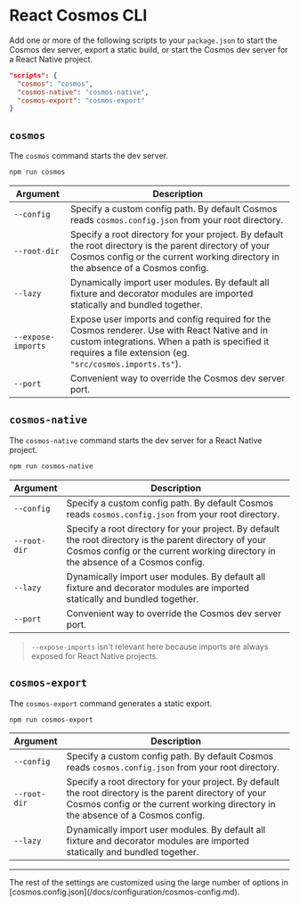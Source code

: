 
# React Cosmos CLI

Add one or more of the following scripts to your `package.json` to start the Cosmos dev server, export a static build, or start the Cosmos dev server for a React Native project.

```json filename="package.json"
"scripts": {
  "cosmos": "cosmos",
  "cosmos-native": "cosmos-native",
  "cosmos-export": "cosmos-export"
}
```

<Cards>
  <Card title="cosmos" href="#cosmos" />
  <Card title="cosmos-native" href="#cosmos-native" />
  <Card title="cosmos-export" href="#cosmos-export" />
</Cards>

## `cosmos`

The `cosmos` command starts the dev server.

```bash npm2yarn
npm run cosmos
```

| Argument           | Description                                                                                                                                                                                               |
| ------------------ | --------------------------------------------------------------------------------------------------------------------------------------------------------------------------------------------------------- |
| `--config`         | Specify a custom config path. By default Cosmos reads `cosmos.config.json` from your root directory.                                                                                                      |
| `--root-dir`       | Specify a root directory for your project. By default the root directory is the parent directory of your Cosmos config or the current working directory in the absence of a Cosmos config.                |
| `--lazy`           | Dynamically import user modules. By default all fixture and decorator modules are imported statically and bundled together.                                                                               |
| `--expose-imports` | Expose user imports and config required for the Cosmos renderer. Use with React Native and in custom integrations. When a path is specified it requires a file extension (eg. `"src/cosmos.imports.ts"`). |
| `--port`           | Convenient way to override the Cosmos dev server port.                                                                                                                                                    |

## `cosmos-native`

The `cosmos-native` command starts the dev server for a React Native project.

```bash npm2yarn
npm run cosmos-native
```

| Argument     | Description                                                                                                                                                                                |
| ------------ | ------------------------------------------------------------------------------------------------------------------------------------------------------------------------------------------ |
| `--config`   | Specify a custom config path. By default Cosmos reads `cosmos.config.json` from your root directory.                                                                                       |
| `--root-dir` | Specify a root directory for your project. By default the root directory is the parent directory of your Cosmos config or the current working directory in the absence of a Cosmos config. |
| `--lazy`     | Dynamically import user modules. By default all fixture and decorator modules are imported statically and bundled together.                                                                |
| `--port`     | Convenient way to override the Cosmos dev server port.                                                                                                                                     |

> `--expose-imports` isn't relevant here because imports are always exposed for React Native projects.

## `cosmos-export`

The `cosmos-export` command generates a static export.

```bash npm2yarn
npm run cosmos-export
```

| Argument     | Description                                                                                                                                                                                |
| ------------ | ------------------------------------------------------------------------------------------------------------------------------------------------------------------------------------------ |
| `--config`   | Specify a custom config path. By default Cosmos reads `cosmos.config.json` from your root directory.                                                                                       |
| `--root-dir` | Specify a root directory for your project. By default the root directory is the parent directory of your Cosmos config or the current working directory in the absence of a Cosmos config. |
| `--lazy`     | Dynamically import user modules. By default all fixture and decorator modules are imported statically and bundled together.                                                                |

---

<Callout type="info">
  The rest of the settings are customized using the large number of options in
  [cosmos.config.json](/docs/configuration/cosmos-config.md).
</Callout>
